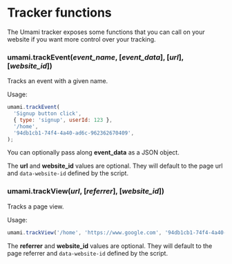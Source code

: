 # Tracker functions

The Umami tracker exposes some functions that you can call on your website if you want
more control over your tracking.

### umami.trackEvent(_event_name_, [*event_data*], [*url*], [*website_id*])

Tracks an event with a given name.

Usage:

```js
umami.trackEvent(
  'Signup button click',
  { type: 'signup', userId: 123 },
  '/home',
  '94db1cb1-74f4-4a40-ad6c-962362670409',
);
```

You can optionally pass along **event_data** as a JSON object.

The **url** and **website_id** values are optional. They will default to the page url and `data-website-id`
defined by the script.

### umami.trackView(_url_, [*referrer*], [*website_id*])

Tracks a page view.

Usage:

```js
umami.trackView('/home', 'https://www.google.com', '94db1cb1-74f4-4a40-ad6c-962362670409');
```

The **referrer** and **website_id** values are optional. They will default to the page referrer and `data-website-id`
defined by the script.
